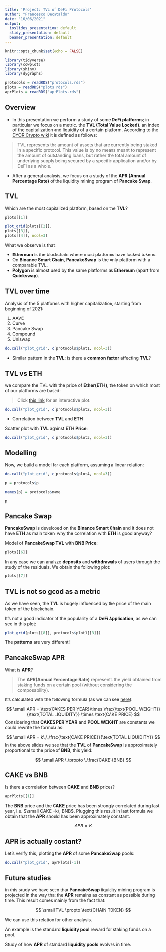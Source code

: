 ---
title: 'Project: TVL of DeFi Protocols'
author: "Francesco Decataldo"
date: "16/06/2021"
output:
  ioslides_presentation: default
  slidy_presentation: default
  beamer_presentation: default
---

<style>
slides > slide {
  overflow-x: auto !important;
  overflow-y: auto !important;
}

slides > slide:not(.nobackground):after {
  content: '';
}
</style>

```{r setup, include=FALSE}
knitr::opts_chunk$set(echo = FALSE)
```

```{r libraries, include=FALSE}
library(tidyverse)
library(cowplot)
library(shiny)
library(dygraphs)
```

```{r Load data, include=FALSE}
protocols = readRDS("protocols.rds")
plots = readRDS("plots.rds")
aprPlots = readRDS("aprPlots.rds")
```



## Overview {.build}

* In this presentation we perform a study of some **DeFi platforms**; in particular we focus on a metric, the **TVL (Total Value Locked)**, an index of the capitalization and liquidity of a certain platform. According to the [DYOR Crypto wiki](https://dyor-crypto.fandom.com/wiki/Total_Locked_Value_(TLV)) it is defined as follows:

> TVL represents the amount of assets that are currently being staked in a specific protocol. This value is by no means meant to represent the amount of outstanding loans, but rather the total amount of underlying supply being secured by a specific application and/or by DeFi as a whole.

* After a general analysis, we focus on a study of the **APR (Annual Percentage Rate)**  of the liquidity mining program of **Pancake Swap**.

## TVL {.build}

Which are the most capitalized platform, based on the **TVL**?

```{r echo=FALSE}
plots[[1]]
```


```{r echo=FALSE}
plot_grid(plots[[2]],
plots[[3]],
plots[[4]], ncol=3)
```

What we observe is that:

* **Ethereum** is the blockchain where most platforms have locked tokens.
* On **Binance Smart Chain**, **PancakeSwap** is the only platform with a comparable TVL.
* **Polygon** is almost used by the same platforms as **Ethereum**  (apart from **Quickswap**).


## TVL over time {.build}

Analysis of the 5 platforms with higher capitalization, starting from beginning of 2021:

1. AAVE 
2. Curve
3. Pancake Swap
4. Compound
5. Uniswap

```{r Plot1, echo=FALSE}
do.call("plot_grid", c(protocols$plot1, ncol=3))
```

* Similar pattern in the **TVL**: is there a **common factor** affecting **TVL**?

## TVL vs ETH {.build}

we compare the TVL with the price of **Ether(ETH)**, the token on which most of our platforms are based:

> Click [this link](https://fradeca01.shinyapps.io/InteractiveTVL/) for an interactive plot.

```{r}
do.call("plot_grid", c(protocols$plot2, ncol=3))
```

* Correlation between **TVL** and **ETH**

Scatter plot with **TVL** against **ETH Price**:

```{r}
do.call("plot_grid", c(protocols$plot3, ncol=3))
```

## Modelling {.build}

Now, we build a model for each platform, assuming a linear relation:

```{r}
do.call("plot_grid", c(protocols$plot4, ncol=3))
```

```{r}

p = protocols$p

names(p) = protocols$name

p
```

## Pancake Swap {.build}

**PancakeSwap** is developed on the **Binance Smart Chain** and it does not have **ETH** as main token; why the correlation with **ETH** is good anyway? 

<!-- Correlation between **BNB** and **ETH** prices: -->

<!-- ```{r echo=FALSE} -->
<!-- plots[[5]] -->
<!-- ``` -->

<!-- * **ETH** and the **BNB** are correlated  -->

Model of **PancakeSwap** **TVL** with **BNB Price**:

```{r echo=FALSE}
plots[[6]]
```

In any case we can analyze **deposits** and **withdrawals** of users through the study of the residuals. We obtain the following plot:

```{r}
plots[[7]]
```

## TVL is not so good as a metric

As we have seen, the **TVL** is hugely influenced by the price of the main token of the blockchain.

It's not a good indicator of the popularity of a **DeFi Application**, as we can see in this plot:

```{r}
plot_grid(plots[[8]], protocols$plot1[[3]])
```

The **patterns** are very different!

## PancakeSwap APR {.build .smaller}

What is **APR**?

>The **APR(Annual Percentage Rate)** represents the yield obtained from staking funds on a certain pool (without considering the composability).

It's calculated with the following formula (as we can see [here](https://github.com/pancakeswap/pancake-frontend/blob/develop/src/utils/apr.ts)):

$$
\small APR = \text{CAKES PER YEAR}\times \frac{\text{POOL WEIGHT}}{\text{TOTAL LIQUIDITY}} \times \text{CAKE PRICE}
$$
Considering that **CAKES PER YEAR** and **POOL WEIGHT** are constants we could rewrite the formula as:

$$
\small APR = k\,\,\frac{\text{CAKE PRICE}}{\text{TOTAL LIQUIDITY}}
$$
In the above slides we see that the **TVL** of **PancakeSwap** is approximately proportional to the price of **BNB**, this yield:


$$
\small APR \,\propto \,\frac{CAKE}{BNB}
$$

## CAKE vs BNB {.build}

Is there a correlation between **CAKE** and **BNB** prices?

```{r}
aprPlots[[1]]
```

The **BNB** price and the **CAKE** price has been strongly correlated during last year,  i.e. $\small CAKE =k\, BNB$. Plugging this result in last formula we obtain that the **APR** should has been approximately constant.

$$
APR = K
$$

## APR is actually costant? {.build}

Let's verify this, plotting the **APR** of some **PancakeSwap** pools:

```{r message=FALSE, warning=FALSE}
do.call("plot_grid", aprPlots[-1])
```

## Future studies

In this study we have seen that **PancakeSwap** liquidity mining program is projected in the way that the **APR** remains as constant as possible during time. This result comes mainly from the fact that:

$$
\small TVL \propto \text{CHAIN TOKEN}
$$

We can use this relation for other analysis.

An example is the standard **liquidity pool** reward for staking funds on a pool. 

Study of how **APR** of standard **liquidity pools** evolves in time.






